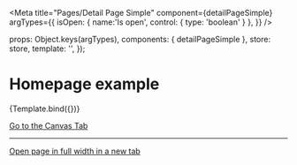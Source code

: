 

<Meta
  title="Pages/Detail Page Simple"
  component={detailPageSimple}
  argTypes={{
    isOpen: { name:'Is open', control: { type: 'boolean' } },
  }}
/>

  props: Object.keys(argTypes),
  components: { detailPageSimple },
  store: store,
  template: '<detailPageSimple />',
});

# Homepage example

<Canvas>
  <Story
    name="Example"
    args={{
      isOpen: false,
    }}
  >
    {Template.bind({})}
  </Story>
</Canvas>

<a href="?path=/story/pages-detail-page-simple--example">Go to the Canvas Tab</a>

---

<a href="?id=pages-detail-page-simple--example" target="_blank">Open page in full width in a new tab</a>

